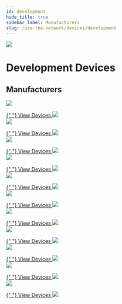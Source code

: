 ```yaml
---
id: development
hide_title: true
sidebar_label: Manufacturers
slug: /use-the-network/devices/development
---
```



<div class="container" style={{ padding: 0, marginBottom: 60 }}>
  <div class="row">
    <div class="col col--12">
      <div class="flex" style={{ border: "none" }}>
        <img
          className="headericon"
          src={useBaseUrl("img/use-the-network/use1.svg")}
        />
        <div className="headertext">
          <h1 style={{ marginTop: 0 }}>Development Devices</h1>
          <h2 className="subtitle">Manufacturers</h2>
        </div>
      </div>
    </div>
  </div>
</div>

<div class="container" style={{ padding: 0 }}>
  <div class="row">
    <div class="col col--4" style={{ marginBottom: 100 }}>
      <a href="/use-the-network/devices/development/adafruit/adafruit-feather-m0-rfm95">
        <img
          className="manufacturericon"
          src={useBaseUrl(
            "img/use-the-network/devices/development/adafruit/adafruit-logo.png"
          )}
        />
      </a>
      <p></p>
      <a href="/use-the-network/devices/development/adafruit/adafruit-feather-m0-rfm95">
        {" "}
        View Devices <img
          className="linkarrow"
          src={useBaseUrl("img/icons/linkarrow.svg")}
        />
      </a>
    </div>
    <div class="col col--4" style={{ marginBottom: 100 }}>
      <a href="/use-the-network/devices/development/arduino/lora-vision-shield">
        <img
          className="manufacturericon"
          src={useBaseUrl(
            "img/use-the-network/devices/development/arduino/arduino-logo.png"
          )}
        />
      </a>
      <p></p>
      <a href="/use-the-network/devices/development/arduino/lora-vision-shield">
        {" "}
        View Devices <img
          className="linkarrow"
          src={useBaseUrl("img/icons/linkarrow.svg")}
        />
      </a>
    </div>
    <div class="col col--4" style={{ marginBottom: 100 }}>
      <a href="/use-the-network/devices/development/embit/emb-lr1280s">
        <img
          className="manufacturericon"
          src={useBaseUrl(
            "img/use-the-network/devices/development/embit/embit-logo.png"
          )}
        />
      </a>
      <p></p>
      <a href="/use-the-network/devices/development/embit/emb-lr1280s">
        {" "}
        View Devices <img
          className="linkarrow"
          src={useBaseUrl("img/icons/linkarrow.svg")}
        />
      </a>
    </div>
    <div class="col col--4" style={{ marginBottom: 100 }}>
      <a href="/use-the-network/devices/development/heltec/cubecell-1-2-aa-node">
        <img
          className="manufacturericon"
          src={useBaseUrl(
            "img/use-the-network/devices/development/heltec/heltec-logo.png"
          )}
        />
      </a>
      <p></p>
      <a href="/use-the-network/devices/development/heltec/cubecell-1-2-aa-node">
        {" "}
        View Devices <img
          className="linkarrow"
          src={useBaseUrl("img/icons/linkarrow.svg")}
        />
      </a>
    </div>
    <div class="col col--4" style={{ marginBottom: 100 }}>
      <a href="/use-the-network/devices/development/mcci/catena4610">
        <img
          className="manufacturericon"
          src={useBaseUrl(
            "img/use-the-network/devices/development/mcci/mcci-logo.png"
          )}
        />
      </a>
      <p></p>
      <a href="/use-the-network/devices/development/mcci/catena4610">
        {" "}
        View Devices <img
          className="linkarrow"
          src={useBaseUrl("img/icons/linkarrow.svg")}
        />
      </a>
    </div>
    <div class="col col--4" style={{ marginBottom: 100 }}>
      <a href="/use-the-network/devices/development/midatronics/sharky-module">
        <img
          className="manufacturericon"
          src={useBaseUrl(
            "img/use-the-network/devices/development/midatronics/midatronics-logo.png"
          )}
        />
      </a>
      <p></p>
      <a href="/use-the-network/devices/development/midatronics/sharky-module">
        {" "}
        View Devices <img
          className="linkarrow"
          src={useBaseUrl("img/icons/linkarrow.svg")}
        />
      </a>
    </div>
    <div class="col col--4" style={{ marginBottom: 100 }}>
      <a href="/use-the-network/devices/development/multi-tech/multi-tech-xdot">
        <img
          className="manufacturericon"
          src={useBaseUrl(
            "img/use-the-network/devices/development/multi-tech/multi-tech-logo.webp"
          )}
        />
      </a>
      <p></p>
      <a href="/use-the-network/devices/development/multi-tech/multi-tech-xdot">
        {" "}
        View Devices <img
          className="linkarrow"
          src={useBaseUrl("img/icons/linkarrow.svg")}
        />
      </a>
    </div>
    <div class="col col--4" style={{ marginBottom: 100 }}>
      <a href="/use-the-network/devices/development/rakwireless/wisblock-4631">
        <img
          className="manufacturericon"
          src={useBaseUrl(
            "img/use-the-network/devices/development/rakwireless/rakwireless-logo.png"
          )}
        />
      </a>
      <p></p>
      <a href="/use-the-network/devices/development/rakwireless/wisblock-4631">
        {" "}
        View Devices <img
          className="linkarrow"
          src={useBaseUrl("img/icons/linkarrow.svg")}
        />
      </a>
    </div>
    <div class="col col--4" style={{ marginBottom: 100 }}>
      <a href="/use-the-network/devices/development/seeed-studio/loramodule-e5">
        <img
          className="manufacturericon"
          src={useBaseUrl(
            "img/use-the-network/devices/ready-to-use/seeed-studio/seeed-studio-logo.webp"
          )}
        />
      </a>
      <p></p>
      <a href="/use-the-network/devices/development/seeed-studio/loramodule-e5">
        {" "}
        View Devices <img
          className="linkarrow"
          src={useBaseUrl("img/icons/linkarrow.svg")}
        />
      </a>
    </div>
    <div class="col col--4" style={{ marginBottom: 100 }}>
      <a href="/use-the-network/devices/development/sparkfun/pro-rf">
        <img
          className="manufacturericon"
          src={useBaseUrl(
            "img/use-the-network/devices/development/sparkfun/sparkfun-logo.png"
          )}
        />
      </a>
      <p></p>
      <a href="/use-the-network/devices/development/sparkfun/pro-rf">
        {" "}
        View Devices <img
          className="linkarrow"
          src={useBaseUrl("img/icons/linkarrow.svg")}
        />
      </a>
    </div>
    <div class="col col--4" style={{ marginBottom: 100 }}>
      <a href="/use-the-network/devices/development/stmicroelectronics/st-b-l072z-lrwan1">
        <img
          className="manufacturericon"
          src={useBaseUrl(
            "img/use-the-network/devices/development/stmicroelectronics/stmicroelectronics-logo.png"
          )}
        />
      </a>
      <p></p>
      <a href="/use-the-network/devices/development/stmicroelectronics/st-b-l072z-lrwan1">
        {" "}
        View Devices <img
          className="linkarrow"
          src={useBaseUrl("img/icons/linkarrow.svg")}
        />
      </a>
    </div>
  </div>
</div>
